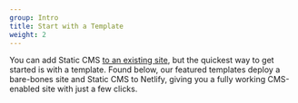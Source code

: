 ```yaml
---
group: Intro
title: Start with a Template
weight: 2
---
```


You can add Static CMS [to an existing site](/docs/add-to-your-site/), but the quickest way to get started is with a template. Found below, our featured templates deploy a bare-bones site and Static CMS to Netlify, giving you a fully working CMS-enabled site with just a few clicks.

<Templates>
  <Template
    title="Hugo Site Starter"
    image="/img/hugo.svg"
    url="https://github.com/StaticJsCMS/static-cms-hugo-netlify-template"
  />
  <Template
    title="Gatsby Site Starter"
    image="/img/gatsby.svg"
    url="https://github.com/StaticJsCMS/static-cms-gatsby-netlify-template"
  />
  <Template
    title="Preact CLI"
    image="/img/preact.svg"
    url="https://github.com/StaticJsCMS/static-cms-preact-netlify-template"
  />
  <Template
    title="Next.js Blog Template"
    image="/img/nextjs.svg"
    url="https://github.com/StaticJsCMS/static-cms-next-netlify-template"
  />
  <Template
    title="Eleventy Starter"
    image="/img/11ty-logo.svg"
    url="https://github.com/StaticJsCMS/static-cms-eleventy-netlify-template"
  />
  <Template
    title="Nuxt.js Boilerplate"
    image="/img/nuxt.svg"
    url="https://github.com/StaticJsCMS/static-cms-nuxt-netlify-template"
  />
</Templates>

After clicking one of those buttons, authenticate with GitHub and choose a repository name. Netlify then automatically creates a clone of the repository in your GitHub account. Next, it builds and deploys the new site on Netlify, bringing you to the site dashboard after completing the build.

**Note for GitLab and Bitbucket users:** Static CMS supports GitLab and Bitbucket repositories, but will not work with the Deploy to Netlify buttons above without additional configuration (See [GitLab](/docs/gitlab-backend) or [Bitbucket](/docs/bitbucket-backend) respectively).

## Access Static CMS

1. The template deploy process sends you an invitation to your new site, sent from `no-reply@netlify.com`.
   ![Sample email subject line: You have been invited to join radiologist-amanda-53841.netlify.com](/img/email-subject.webp)
2. Wait for the deployment to complete, then click the link to accept the invite. Your site will open with a prompt to create a password.
   !["Complete your signup" modal on the Kaldi coffee site](/img/create-password.webp)
3. Enter a password, sign in, and you will go to Static CMS. (For future visits, you can go straight to `<yoursiteaddress.com>/admin/`.)

Try adding and editing posts, or changing the content of the Products page. When you save, the changes are pushed immediately to your Git repository, triggering a build on Netlify, and updating the content on your site. Check out the configuration code by visiting your site repo.

## More paths to explore

- To see how to integrate Static CMS into an existing project, go to [Add to your site](/docs/add-to-your-site/).
- Check out other sites using Static CMS (or share your own!) on the [Examples](/docs/examples/) page.
- If you'd like to add more CMS editors or change how they log in to your site, read up on [Netlify Identity service](https://www.netlify.com/docs/identity).
